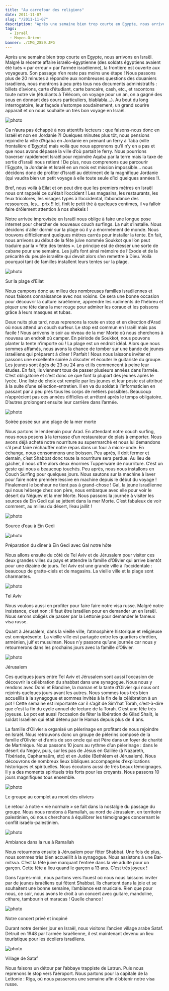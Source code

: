 ```yaml
---
title: "Au carrefour des religions"
date: 2011-11-07
slug: "/2011-11-07"
description: "Après une semaine bien trop courte en Egypte, nous arrivons en Israël. Malgré la récente affaire israélo-égyptienne (des soldats égyptiens avaient été tués « par erreur » par l’armée israélienne), la frontière est ouverte aux voyageurs. Son passage n’en reste pas moins une étape..."
tags:
  - Israël
  - Moyen-Orient
banner: ./IMG_2859.JPG
---
```


Après une semaine bien trop courte en Egypte, nous arrivons en Israël. Malgré la récente affaire israélo-égyptienne (des soldats égyptiens avaient été tués « par erreur » par l’armée israélienne), la frontière est ouverte aux voyageurs. Son passage n’en reste pas moins une étape ! Nous passons plus de 20 minutes à répondre aux nombreuses questions des douaniers israéliens, nous montrons à peu près tous nos documents administratifs : billets d’avions, carte d’étudiant, carte bancaire, cash, etc., et racontons toute notre vie (étudiants à Télécom, on voyage pour un an, on a gagné des sous en donnant des cours particuliers, blablabla…). Au bout du long interrogatoire, leur façade s’estompe soudainement, un grand sourire apparaît et on nous souhaite un très bon voyage en Israël.

![photo](./carte_mer_rouge.jpg)

Ca n’aura pas échappé à nos attentifs lecteurs : que faisons-nous donc en Israël et non en Jordanie ?! Quelques minutes plus tôt, nous pensions rejoindre la ville d’Aqaba en Jordanie en prenant un ferry à Taba (ville frontalière d’Egypte) mais voilà que nous apprenons qu’il n’y en a pas et que nous avons dépassé la ville d’où partait le ferry. Nous pourrions traverser rapidement Israël pour rejoindre Aqaba par la terre mais la taxe de sortie d’Israël nous retient ! De plus, nous comprenons que parcourir l’Egypte, la Jordanie et Israël en un mois est mission impossible… nous décidons donc de profiter d’Israël au détriment de la magnifique Jordanie (qui vaudra bien un petit voyage à elle toute seule d’ici quelques années !).

Bref, nous voilà à Eilat et on peut dire que les premiers mètres en Israël nous ont rappelé ce qu’était l’occident ! Les magasins, les restaurants, les feux tricolores, les visages typés à l’occidental, l’abondance des ressources, les… prix !! Ici, finit le petit thé à quelques centimes, il va falloir faire drôlement attention à nos shekels !

Notre arrivée improvisée en Israël nous oblige à faire une longue pose internet pour chercher de nouveaux couch surfings. La nuit s’installe. Nous décidons d’aller dormir sur la plage où il y a énormément de monde. Nous trouvons difficilement quelques mètres carrés pour installer la tente. En fait, nous arrivons au début de la fête juive nommée Soukkot que l’on peut traduire par la « fête des tentes ». Le principe est de dresser une sorte de cabane pour une semaine. Les juifs font ainsi mémoire de l’Exode et de la précarité du peuple israélite qui devait alors s’en remettre à Dieu. Voilà pourquoi tant de familles installent leurs tentes sur la plage.

![photo](./IMG_2493.JPG)

<div class="img-caption">Sur la plage d’Eilat</div>

Nous campons donc au milieu des nombreuses familles israéliennes et nous faisons connaissance avec nos voisins. Ce sera une bonne occasion pour découvrir la culture israélienne, apprendre les rudiments de l’hébreu et piquer une tête dans la mer rouge pour admirer les coraux et les poissons grâce à leurs masques et tubas.

Deux nuits plus tard, nous reprenons la route en stop et en direction d’Arad où nous attend un couch surfeur. Le stop est commun en Israël mais pas facile ! Nous arrivons le soir au niveau de la mer Morte où nous cherchons à nouveau un endroit où camper. En période de Soukkot, nous pouvons planter la tente n’importe où ! La plage est un endroit idéal. Alors que nous sommes affamés, nous avons la chance de tomber sur une bande de jeunes israéliens qui préparent à dîner ! Parfait ! Nous nous laissons inviter et passons une excellente soirée à discuter et écouter le guitariste du groupe. Les jeunes sont âgés de 23 ou 24 ans et ils commencent à peine leur études. En fait, ils viennent tous de passer plusieurs années dans l’armée. C’est obligatoire et c’est donc ce que font la plupart des jeunes après le lycée. Une liste de choix est remplie par les jeunes et leur poste est attribué à la suite d’une sélection-entretien. Il en va du soldat à l’informaticien en passant par à peu près tous les corps de métiers possibles. Beaucoup n’apprécient pas ces années difficiles et arrêtent après le temps obligatoire. D’autres prolongent ensuite leur carrière dans l’armée.

![photo](./IMG_2507.JPG)

<div class="img-caption">Soirée posée sur une plage de la mer morte</div>

Nous partons le lendemain pour Arad. En attendant notre couch surfing, nous nous posons à la terrasse d’un restaurateur de plats à emporter. Nous avons déjà acheté notre nourriture au supermarché et nous lui demandons s’il peut faire réchauffer notre repas dans un four à micro-onde. En échange, nous consommons une boisson. Peu après, il doit fermer et demain, c’est Shabbat donc toute la nourriture sera perdue. Au lieu de gâcher, il nous offre alors deux énormes Tupperware de nourriture. C’est un geste qui nous a beaucoup touchés.
Peu après, nous nous installons en Couch Surfing pour quelques jours. Nous sautons sur la machine à laver pour faire notre première lessive en machine depuis le début du voyage ! Finalement le bonheur ne tient pas à grand-chose ! Gal, la jeune israélienne qui nous héberge chez son père, nous embarque avec elle pour voir le désert du Néguev et la mer Morte. Nous passons la journée à visiter les sources de Ein Gedi qui se jettent dans la mer Morte. C’est fabuleux de voir comment, au milieu du désert, l’eau jaillit !

![photo](./IMG_2549.JPG)

<div class="img-caption">Source d’eau à Ein Gedi</div>

![photo](./IMG_2547.JPG)

<div class="img-caption">
  Préparation du dîner à Ein Gedi avec Gal notre hôte
</div>

Nous allons ensuite du côté de Tel Aviv et de Jérusalem pour visiter ces deux grandes villes du pays et attendre la famille d’Olivier qui arrive bientôt pour une dizaine de jours. Tel Aviv est une grande ville à l’occidentale : beaucoup de gratte-ciels et de magasins. La vieille ville et la plage sont charmantes.

![photo](./IMG_2607.JPG)

<div class="img-caption">Tel Aviv</div>

Nous voulons aussi en profiter pour faire faire notre visa russe. Malgré notre insistance, c’est non : il faut être israélien pour en demander un en Israël. Nous serons obligés de passer par la Lettonie pour demander le fameux visa russe.

Quant à Jérusalem, dans la vieille ville, l’atmosphère historique et religieuse est omniprésente. La vieille ville est partagée entre les quartiers chrétien, arménien, juif et musulman. Nous n’y passons qu’une journée car nous y retournerons dans les prochains jours avec la famille d’Olivier.

![photo](./IMG_2704.JPG)

<div class="img-caption">Jérusalem</div>

Ces quelques jours entre Tel Aviv et Jérusalem sont aussi l’occasion de découvrir la célébration du shabbat dans une synagogue. Nous nous y rendons avec Domi et Blandine, la maman et la tante d’Olivier qui nous ont rejoints quelques jours avant les autres. Nous sommes tous très bien accueillis à la synagogue et sommes invités à la fin de la célébration à un pot ! Cette semaine est importante car il s’agit de Sim'hat Torah, c’est-à-dire que c’est la fin du cycle annuel de lecture de la Torah. C’est une fête très joyeuse. Le pot est aussi l’occasion de fêter la libération de Gilad Shalit, le soldat Israélien qui était détenu par le Hamas depuis plus de 4 ans.

La famille d’Olivier a organisé un pèlerinage en profitant de nous rejoindre en Israël. Nous retrouvons donc un groupe de pèlerins composé de la famille d’Olivier et d’amis de son oncle qui est Père dans un foyer de charité de Martinique. Nous passons 10 jours au rythme d’un pèlerinage : dans le désert du Negev, puis, sur les pas de Jésus en Galilée (à Nazareth, Tibériade, Capharnaüm, etc) et en Judée (Bethléem et Jérusalem). Nous découvrons de nombreux lieux bibliques accompagnés d’explications historiques et spirituelles. Nous écoutons aussi de très beaux témoignages. Il y a des moments spirituels très forts pour les croyants. Nous passons 10 jours magnifiques tous ensemble.

![photo](./IMG_2709.JPG)

<div class="img-caption">Le groupe au complet au mont des oliviers</div>

Le retour à notre « vie normale » se fait dans la nostalgie du passage du groupe. Nous nous rendons à Ramallah, au nord de Jérusalem, en territoire palestinien, où nous cherchons à équilibrer les témoignages concernant le conflit israélo-palestinien.

![photo](./IMG_2800.JPG)

<div class="img-caption">Ambiance dans la rue à Ramallah</div>

Nous retournons ensuite à Jérusalem pour fêter Shabbat. Une fois de plus, nous sommes très bien accueillit à la synagogue. Nous assistons à une Bar-mitsva. C’est la fête juive marquant l’entrée dans la vie adulte pour un garçon. Cette fête a lieu quand le garçon a 13 ans. C’est très joyeux !

Dans l’après-midi, nous partons vers l’ouest où nous nous laissons inviter par de jeunes israéliens qui fêtent Shabbat. Ils chantent dans la joie et se souhaitent une bonne semaine, l’ambiance est musicale. Rien que pour nous, ce soir, nous avons le droit à un concert avec guitare, mandoline, cithare, tambourin et maracas ! Quelle chance !

![photo](./IMG_2808.JPG)

<div class="img-caption">Notre concert privé et inopiné</div>

Durant notre dernier jour en Israël, nous visitons l’ancien village arabe Sataf. Détruit en 1948 par l’armée Israélienne, il est maintenant devenu un lieu touristique pour les écoliers israéliens.

![photo](./IMG_2819.JPG)

<div class="img-caption">Village de Sataf</div>

Nous faisons un détour par l’abbaye trappiste de Latrun. Puis nous reprenons le stop vers l’aéroport. Nous partons pour la capitale de la Lettonie : Riga, où nous passerons une semaine afin d’obtenir notre visa russe.
